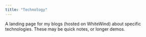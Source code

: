 ```yaml
---
title: "Technology"
---
```


A landing page for my blogs (hosted on WhiteWind) about specific technologies. These may be quick notes, or longer demos.